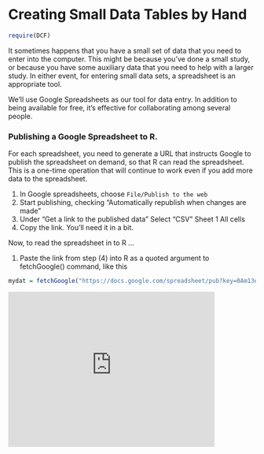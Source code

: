 Creating Small Data Tables by Hand
=======================

```r
require(DCF)
```

It sometimes happens that you have a small set of data that you need to enter into the computer.  This might be because you've done a small study, or because you have some auxiliary data that you need to help with a larger study.  In either event, for entering small data sets, a spreadsheet is an appropriate tool.

We'll use Google Spreadsheets as our tool for data entry.  In addition to being available for free, it's effective for collaborating among several people.

### Publishing a Google Spreadsheet to R.

For each spreadsheet, you need to generate a URL that instructs Google to publish the spreadsheet on demand, so that R can read the spreadsheet.  This is a one-time operation that will continue to work even if you add more data to the spreadsheet.

1. In Google spreadsheets,  choose `File/Publish to the web`
2. Start publishing, checking “Automatically republish when changes are made”
3. Under “Get a link to the published data” Select “CSV” Sheet 1 All cells
4. Copy the link. You'll need it in a bit.

Now, to read the spreadsheet in to R …

1. Paste the link from step (4) into R as a quoted argument to fetchGoogle() command, like this

```r
mydat = fetchGoogle("https://docs.google.com/spreadsheet/pub?key=0Am13enSalO74dHJHcjktU3k3NFFXblpMQ25WcDdnMVE&single=true&gid=0&output=csv")
```

<iframe width="420" height="315" src="http://www.youtube.com/embed/8ZA4os9MMac?rel=0" frameborder="0" allowfullscreen></iframe>
